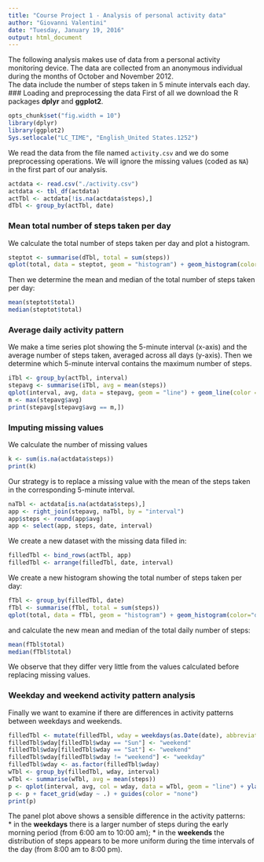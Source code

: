 ```yaml
---
title: "Course Project 1 - Analysis of personal activity data"
author: "Giovanni Valentini"
date: "Tuesday, January 19, 2016"
output: html_document
---
```


The following analysis makes use of data from a personal activity monitoring device. The data are collected from an anonymous individual during the months of October and November 2012.  
The data include the number of steps taken in 5 minute intervals each day.  
### Loading and preprocessing the data
First of all we download the R packages **dplyr** and **ggplot2**.  
```r
opts_chunk$set("fig.width = 10")
library(dplyr)
library(ggplot2)
Sys.setlocale("LC_TIME", "English_United States.1252")
```
We read the data from the file named `activity.csv` and we do some preprocessing operations. We will ignore the missing values (coded as `NA`) in the first part of our analysis.   
```r
actdata <- read.csv("./activity.csv")
actdata <- tbl_df(actdata)
actTbl <- actdata[!is.na(actdata$steps),]
dTbl <- group_by(actTbl, date)
```
### Mean total number of steps taken per day
We calculate the total number of steps taken per day and plot a histogram.
```r
steptot <- summarise(dTbl, total = sum(steps))
qplot(total, data = steptot, geom = "histogram") + geom_histogram(color="darkgreen") + xlab("total number of steps per day")
```  
  
Then we determine the mean and median of the total number of steps taken per day:
```r
mean(steptot$total)
median(steptot$total)
```
### Average daily activity pattern
We make a time series plot showing the 5-minute interval (x-axis) and the average number of steps taken, averaged across all days (y-axis). Then we determine which 5-minute interval contains the maximum number of steps.
```r
iTbl <- group_by(actTbl, interval)
stepavg <- summarise(iTbl, avg = mean(steps))
qplot(interval, avg, data = stepavg, geom = "line") + geom_line(color = "navy") + labs(x="5-minute interval", y="average number of steps")
m <- max(stepavg$avg)
print(stepavg[stepavg$avg == m,])
```
### Imputing missing values
We calculate the number of missing values
```r
k <- sum(is.na(actdata$steps))
print(k)
```
Our strategy is to replace a missing value with the mean of the steps taken in the corresponding 5-minute interval.  
```r
naTbl <- actdata[is.na(actdata$steps),]
app <- right_join(stepavg, naTbl, by = "interval")
app$steps <- round(app$avg)
app <- select(app, steps, date, interval)
```
We create a new dataset with the missing data filled in:
```r
filledTbl <- bind_rows(actTbl, app)
filledTbl <- arrange(filledTbl, date, interval)
```
We create a new histogram showing the total number of steps taken per day:  
```r
fTbl <- group_by(filledTbl, date)
fTbl <- summarise(fTbl, total = sum(steps))
qplot(total, data = fTbl, geom = "histogram") + geom_histogram(color="darkgreen") + xlab("total number of steps per day")
```  
  
and calculate the new mean and median of the total daily number of steps:  
```r
mean(fTbl$total)
median(fTbl$total)
```
We observe that they differ very little from the values calculated before replacing missing values.  

### Weekday and weekend activity pattern analysis
Finally we want to examine if there are differences in activity patterns between weekdays and weekends.  
```r
filledTbl <- mutate(filledTbl, wday = weekdays(as.Date(date), abbreviate = TRUE))
filledTbl$wday[filledTbl$wday == "Sun"] <- "weekend"
filledTbl$wday[filledTbl$wday == "Sat"] <- "weekend"
filledTbl$wday[filledTbl$wday != "weekend"] <- "weekday"
filledTbl$wday <- as.factor(filledTbl$wday)
wTbl <- group_by(filledTbl, wday, interval)
wTbl <- summarise(wTbl, avg = mean(steps))
p <- qplot(interval, avg, col = wday, data = wTbl, geom = "line") + ylab("average number of steps")
p <- p + facet_grid(wday ~ .) + guides(color = "none")
print(p)
```  
  
The panel plot above shows a sensible difference in the activity patterns:  
* in the __weekdays__ there is a larger number of steps during the early morning period (from 6:00 am to 10:00 am);
* in the __weekends__ the distribution of steps appears to be more uniform during the time intervals of the day (from 8:00 am to 8:00 pm).  



